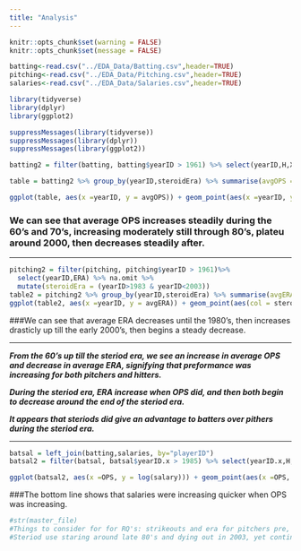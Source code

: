 ```yaml
---
title: "Analysis"
---
```

```r
knitr::opts_chunk$set(warning = FALSE)
knitr::opts_chunk$set(message = FALSE)
```

```r

batting<-read.csv("../EDA_Data/Batting.csv",header=TRUE)
pitching<-read.csv("../EDA_Data/Pitching.csv",header=TRUE)
salaries<-read.csv("../EDA_Data/Salaries.csv",header=TRUE)

library(tidyverse)
library(dplyr)
library(ggplot2)

suppressMessages(library(tidyverse))
suppressMessages(library(dplyr))
suppressMessages(library(ggplot2))

```

```r
batting2 = filter(batting, batting$yearID > 1961) %>% select(yearID,H,X2B,X3B,HR,AB,BB,HBP,SF) %>% na.omit() %>% mutate(TB = H+2*X2B+(3*X3B)+(4*HR)) %>% mutate(SLG = TB/AB) %>% na.omit() %>% mutate(OBP = (H + BB + HBP)/(AB + BB + SF + HBP)) %>% mutate(OPS = SLG + OBP) %>% mutate(steroidEra = (yearID>1983 & yearID<2003))

table = batting2 %>% group_by(yearID,steroidEra) %>% summarise(avgOPS = mean(OPS))

ggplot(table, aes(x =yearID, y = avgOPS)) + geom_point(aes(x =yearID, y = avgOPS ,col=steroidEra)) + geom_smooth(se=FALSE) + ggtitle("Average OPS Over Time") + xlab("Year") + ylab("Average OPS")
```

### We can see that average OPS increases steadily during the 60's and 70's, increasing moderately still through 80's, plateu around 2000,  then decreases steadily after. 

----

```r
pitching2 = filter(pitching, pitching$yearID > 1961)%>%
  select(yearID,ERA) %>% na.omit %>%
  mutate(steroidEra = (yearID>1983 & yearID<2003))
table2 = pitching2 %>% group_by(yearID,steroidEra) %>% summarise(avgERA = mean(ERA))
ggplot(table2, aes(x =yearID, y = avgERA)) + geom_point(aes(col = steroidEra)) + geom_smooth(se=FALSE) + ggtitle("Average ERA Over Time") + xlab("Year") + ylab("Average ERA")  

```

###We can see that average ERA decreases until the 1980's, then increases drasticly up till the early 2000's, then begins a steady decrease.

----

*__From the 60's up till the steriod era, we see an increase in average OPS and decrease in average ERA, signifying that preformance was increasing for both pitchers and hitters.__* 


*__During the steriod era, ERA increase when OPS did, and then both begin to decrease around the end of the steriod era.__*

*__It appears that steriods did give an advantage to batters over pithers during the steriod era.__*

----

```r
batsal = left_join(batting,salaries, by="playerID")
batsal2 = filter(batsal, batsal$yearID.x > 1985) %>% select(yearID.x,H,X2B,X3B,HR,AB,BB,HBP,SF,salary,teamID.x) %>% na.omit() %>% mutate(TB = H+2*X2B+(3*X3B)+(4*HR)) %>% mutate(SLG = TB/AB) %>% na.omit() %>% mutate(OBP = (H + BB + HBP)/(AB + BB + SF + HBP)) %>% mutate(OPS = SLG + OBP) %>% mutate(steroidEra = (yearID.x>1983 & yearID.x<2003))

ggplot(batsal2, aes(x =OPS, y = log(salary))) + geom_point(aes(x =OPS, y = log(salary), col = steroidEra)) + geom_smooth(se=FALSE)

```

###The bottom line shows that salaries were increasing quicker when OPS was increasing.


```r
#str(master_file)
#Things to consider for for RQ's: strikeouts and era for pitchers pre, during and post(steriod use).....also obp and batting average for hitters pre, during and post.
#Steriod use staring around late 80's and dying out in 2003, yet continuing to see suspensions to this day for steriods.
```




